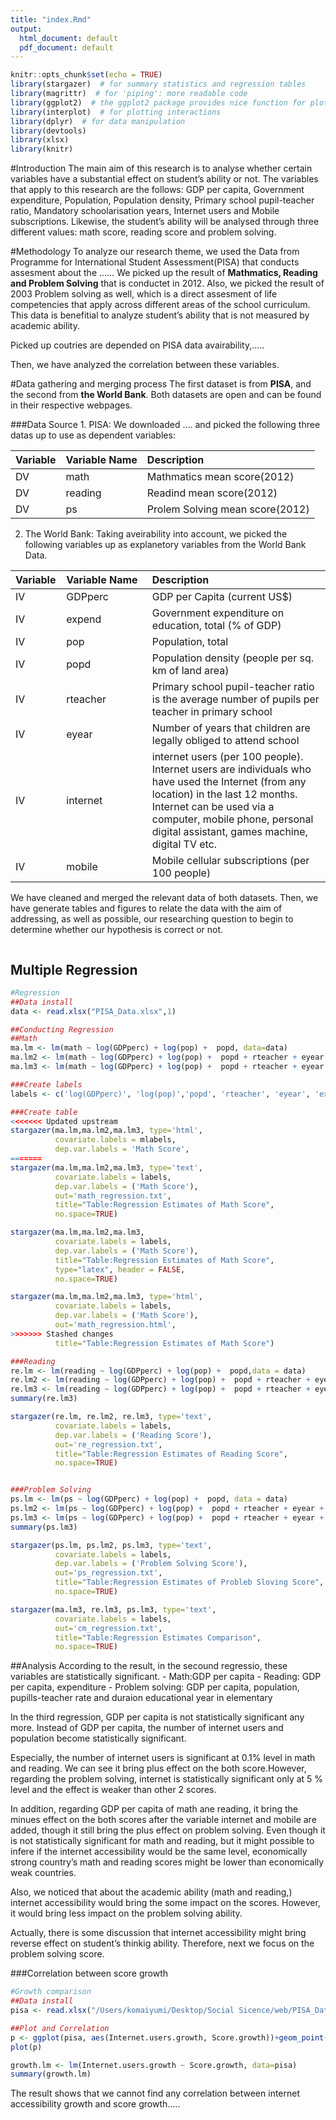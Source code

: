```yaml
---
title: "index.Rmd"
output:
  html_document: default
  pdf_document: default
---
```


```r
knitr::opts_chunk$set(echo = TRUE)
library(stargazer)  # for summary statistics and regression tables
library(magrittr)  # for 'piping': more readable code
library(ggplot2)  # the ggplot2 package provides nice function for plotting
library(interplot)  # for plotting interactions
library(dplyr)  # for data manipulation
library(devtools)
library(xlsx)
library(knitr)

```

#Introduction
The main aim of this research is to analyse whether certain variables have a substantial effect on student's ability or not. The variables that apply to this research are the follows: GDP per capita, Government expenditure, Population, Population density, Primary school pupil-teacher ratio, Mandatory schoolarisation years, Internet users and Mobile subscriptions.
Likewise, the student's ability will be analysed through three different values: math score, reading score and problem solving.

#Methodology
To analyze our research theme, we used the Data from Programme for International Student Assessment(PISA) that conducts assesment about the ......
We picked up the result of **Mathmatics, Reading and Problem Solving** that is conductet in 2012. Also, we picked the result of 2003 Problem solving as well, which is a direct assesment of life competencies that apply across different areas of the school curriculum. This data is benefitial to analyze student's ability that is not measured by academic ability.

Picked up coutries are depended on PISA data avairability,.....

Then, we have analyzed the correlation between these variables.

#Data gathering and merging process
The first dataset is from **PISA**, and the second from **the World Bank**. Both datasets are open and can be found in their respective webpages.

###Data Source
1. PISA: 
We downloaded .... and picked the following three datas up to use as dependent variables:

|Variable|Variable Name|Description|
|:--------|:------------------|:-----------------------------|
|DV|math|Mathmatics mean score(2012)|
|DV|reading|Readind mean score(2012)|
|DV|ps|Prolem Solving mean score(2012)|

2. The World Bank:
Taking aveirability into account, we picked the following variables up as explanetory variables from the World Bank Data.

|Variable|Variable Name|Description|
|:--------|:---------------|:--------------------------------|
|IV|GDPperc|GDP per Capita (current US$)|
|IV|expend|Government expenditure on education, total (% of GDP)|
|IV|pop|Population, total|
|IV|popd| Population density (people per sq. km of land area)
|IV|rteacher|Primary school pupil-teacher ratio is the average number of pupils per teacher in primary school|
|IV|eyear|Number of years that children are legally obliged to attend school|
|IV|internet|internet users (per 100 people). Internet users are individuals who have used the Internet (from any location) in the last 12 months. Internet can be used via a computer, mobile phone, personal digital assistant, games machine, digital TV etc.|
|IV|mobile|Mobile cellular subscriptions (per 100 people)|

We have cleaned and merged the relevant data of both datasets. Then, we have generate tables and figures to relate the data with the aim of addressing, as well as possible, our researching question to begin to determine whether our hypothesis is correct or not.


```r

```

## Multiple Regression

```r
#Regression
##Data install
data <- read.xlsx("PISA_Data.xlsx",1)

##Conducting Regression
##Math
ma.lm <- lm(math ~ log(GDPperc) + log(pop) +  popd, data=data)
ma.lm2 <- lm(math ~ log(GDPperc) + log(pop) +  popd + rteacher + eyear + expend, data = data)
ma.lm3 <- lm(math ~ log(GDPperc) + log(pop) +  popd + rteacher + eyear + expend + internet + mobile, data = data)

###Create labels
labels <- c('log(GDPperc)', 'log(pop)','popd', 'rteacher', 'eyear', 'expend', 'internet','mobile','(intercept)')

###Create table
<<<<<<< Updated upstream
stargazer(ma.lm,ma.lm2,ma.lm3, type='html',
          covariate.labels = mlabels,
          dep.var.labels = 'Math Score',
=======
stargazer(ma.lm,ma.lm2,ma.lm3, type='text',
          covariate.labels = labels,
          dep.var.labels = ('Math Score'),
          out='math_regression.txt',
          title="Table:Regression Estimates of Math Score",
          no.space=TRUE)

stargazer(ma.lm,ma.lm2,ma.lm3,
          covariate.labels = labels,
          dep.var.labels = ('Math Score'),
          title="Table:Regression Estimates of Math Score",
          type="latex", header = FALSE,
          no.space=TRUE)

stargazer(ma.lm,ma.lm2,ma.lm3, type='html',
          covariate.labels = labels,
          dep.var.labels = ('Math Score'),
          out='math_regression.html',
>>>>>>> Stashed changes
          title="Table:Regression Estimates of Math Score")
```



```r
###Reading
re.lm <- lm(reading ~ log(GDPperc) + log(pop) +  popd,data = data)
re.lm2 <- lm(reading ~ log(GDPperc) + log(pop) +  popd + rteacher + eyear + expend, data = data)
re.lm3 <- lm(reading ~ log(GDPperc) + log(pop) +  popd + rteacher + eyear + expend + internet + mobile,data = data)
summary(re.lm3)

stargazer(re.lm, re.lm2, re.lm3, type='text',
          covariate.labels = labels,
          dep.var.labels = ('Reading Score'),
          out='re_regression.txt',
          title="Table:Regression Estimates of Reading Score",
          no.space=TRUE)


###Problem Solving
ps.lm <- lm(ps ~ log(GDPperc) + log(pop) +  popd, data = data)
ps.lm2 <- lm(ps ~ log(GDPperc) + log(pop) +  popd + rteacher + eyear + expend, data = data)
ps.lm3 <- lm(ps ~ log(GDPperc) + log(pop) +  popd + rteacher + eyear + expend + internet + mobile, data = data)
summary(ps.lm3)

stargazer(ps.lm, ps.lm2, ps.lm3, type='text',
          covariate.labels = labels,
          dep.var.labels = ('Problem Solving Score'),
          out='ps_regression.txt',
          title="Table:Regression Estimates of Probleb Sloving Score",
          no.space=TRUE)

stargazer(ma.lm3, re.lm3, ps.lm3, type='text',
          covariate.labels = labels,
          out='cm_regression.txt',
          title="Table:Regression Estimates Comparison",
          no.space=TRUE)
```

##Analysis
According to the result, in the secound regressio, these variables are statistically significant.
- Math:GDP per capita
- Reading: GDP per capita, expenditure
- Problem solving: GDP per capita, population, pupills-teacher rate and duraion educational year in elementary 

In the third regression, GDP per capita is not statistically significant any more. Instead of GDP per capita, the number of internet users and population become statistically significant. 

Especially, the number of internet users is significant at 0.1% level in math and reading. We can see it bring plus effect on the both score.However, regarding the problem solving, internet is statistically significant only at 5 % level and the effect is weaker than other 2 scores.

In addition, regarding GDP per capita of math ane reading, it bring the minues effect on the both scores after the variable internet and mobile are added, though it still bring the plus effect on problem solving. Even though it is not statistically significant for math and reading, but it might possible to infere if the internet accessibility would be the same level, economically strong country's math and reading scores might be lower than economically weak countries.

Also, we noticed that about the academic ability (math and reading,) internet accessibility would bring the some impact on the scores. However, it would bring less impact on the problem solving ability.

Actually, there is some discussion that internet accessibility might bring reverse effect on student's thinkig ability. Therefore, next we focus on the problem solving score.

###Correlation between score growth
```r
#Growth comparison
##Data install
pisa <- read.xlsx("/Users/komaiyumi/Desktop/Social Sicence/web/PISA_Data.xlsx",2)

##Plot and Correlation
p <- ggplot(pisa, aes(Internet.users.growth, Score.growth))+geom_point()
plot(p)

growth.lm <- lm(Internet.users.growth ~ Score.growth, data=pisa)
summary(growth.lm)

```
The result shows that we cannot find any correlation between internet accessibility growth and score growth.....

